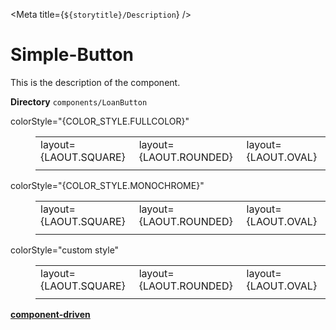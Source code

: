 



<Meta title={`${storytitle}/Description`} />

# Simple-Button

<div className="description">This is the description of the component.</div>

**Directory** `components/LoanButton`

<dl>
  <dt>colorStyle="{COLOR_STYLE.FULLCOLOR}"</dt>
  <dd>
    <table>
      <tbody>
        <tr>
          <td>layout={LAOUT.SQUARE}</td>
          <td>layout={LAOUT.ROUNDED}</td>
          <td>layout={LAOUT.OVAL}</td>
        </tr>
        <tr>
          <td>
            <LoanButton
              {...args}
              layout={LAOUT.SQUARE}
              className={scss.loanButton}
            />
          </td>
          <td>
            <LoanButton
              {...args}
              layout={LAOUT.ROUNDED}
              className={scss.loanButton}
            />
          </td>
          <td>
            <LoanButton
              {...args}
              layout={LAOUT.OVAL}
              className={scss.loanButton}
            />
          </td>
        </tr>
      </tbody>
    </table>
  </dd>
  <dt>colorStyle="{COLOR_STYLE.MONOCHROME}"</dt>
  <dd>
    <table>
      <tbody>
        <tr>
          <td>layout={LAOUT.SQUARE}</td>
          <td>layout={LAOUT.ROUNDED}</td>
          <td>layout={LAOUT.OVAL}</td>
        </tr>
        <tr>
          <td>
            <LoanButton
              {...args}
              layout={LAOUT.SQUARE}
              colorStyle={COLOR_STYLE.MONOCHROME}
              className={scss.loanButton}
            />
          </td>
          <td>
            <LoanButton
              {...args}
              layout={LAOUT.ROUNDED}
              colorStyle={COLOR_STYLE.MONOCHROME}
              className={scss.loanButton}
            />
          </td>
          <td>
            <LoanButton
              {...args}
              layout={LAOUT.OVAL}
              colorStyle={COLOR_STYLE.MONOCHROME}
              className={scss.loanButton}
            />
          </td>
        </tr>
      </tbody>
    </table>
  </dd>
  <dt>colorStyle="custom style"</dt>
  <dd>
    <table>
      <tbody>
        <tr>
          <td>layout={LAOUT.SQUARE}</td>
          <td>layout={LAOUT.ROUNDED}</td>
          <td>layout={LAOUT.OVAL}</td>
        </tr>
        <tr>
          <td>
            <LoanButton
              {...args}
              layout={LAOUT.SQUARE}
              colorStyle={COLOR_STYLE.MONOCHROME}
              className={scss.loanButtonBlue}
            />
          </td>
          <td>
            <LoanButton
              {...args}
              layout={LAOUT.ROUNDED}
              colorStyle={COLOR_STYLE.MONOCHROME}
              className={scss.loanButtonBlue}
            />
          </td>
          <td>
            <LoanButton
              {...args}
              layout={LAOUT.OVAL}
              colorStyle={COLOR_STYLE.MONOCHROME}
              className={scss.loanButtonBlue}
            />
          </td>
        </tr>
      </tbody>
    </table>
  </dd>
</dl>

[**component-driven**](/story/molecules-loanbutton--loan-button-component)
